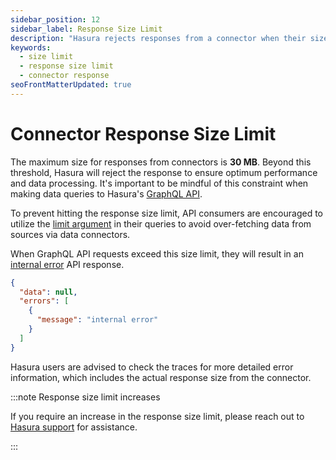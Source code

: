 ```yaml
---
sidebar_position: 12
sidebar_label: Response Size Limit
description: "Hasura rejects responses from a connector when their size exceeds a certain limit"
keywords:
  - size limit
  - response size limit
  - connector response
seoFrontMatterUpdated: true
---
```


# Connector Response Size Limit

The maximum size for responses from connectors is **30 MB**. Beyond this threshold, Hasura will reject the response to
ensure optimum performance and data processing. It's important to be mindful of this constraint when making data queries
to Hasura's [GraphQL API](/graphql-api/overview/).

To prevent hitting the response size limit, API consumers are encouraged to utilize the
[limit argument](/graphql-api/queries/pagination#limit-results) in their queries to avoid over-fetching data from
sources via data connectors.

When GraphQL API requests exceed this size limit, they will result in an
[internal error](/graphql-api/errors#internal-errors) API response.

```json
{
  "data": null,
  "errors": [
    {
      "message": "internal error"
    }
  ]
}
```

Hasura users are advised to check the traces for more detailed error information, which includes the actual response
size from the connector.

:::note Response size limit increases

If you require an increase in the response size limit, please reach out to [Hasura support](https://hasura.io/help/) for
assistance.

:::
